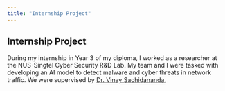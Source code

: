 ```yaml
---
title: "Internship Project"
---
```


## Internship Project

During my internship in Year 3 of my diploma, I worked as a researcher at the NUS-Singtel Cyber Security R&D Lab. My team and I were tasked with developing an AI model to detect malware and cyber threats in network traffic. We were supervised by [Dr. Vinay Sachidananda.](http://www.vinaysachi.com/index.html){target="_blank" rel="noopener"}